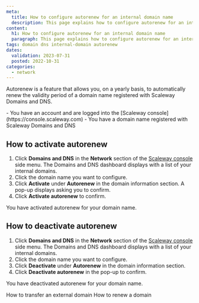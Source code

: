 ```yaml
---
meta:
  title: How to configure autorenew for an internal domain name
  description: This page explains how to configure autorenew for an internal domain name with Scaleway Domains and DNS.
content:
  h1: How to configure autorenew for an internal domain name
  paragraph: This page explains how to configure autorenew for an internal domain name with Scaleway Domains and DNS.
tags: domain dns internal-domain autorenew
dates:
  validation: 2023-07-31
  posted: 2022-10-31
categories:
  - network
---
```


Autorenew is a feature that allows you, on a yearly basis, to automatically renew the validity period of a domain name registered with Scaleway Domains and DNS.

<Macro id="iam-requirements" />

<Message type="requirement">
  - You have an account and are logged into the [Scaleway console](https://console.scaleway.com)
  - You have a domain name registered with Scaleway Domains and DNS
</Message>

## How to activate autorenew

1. Click **Domains and DNS** in the **Network** section of the [Scaleway console](https://console.scaleway.com) side menu. The Domains and DNS dashboard displays with a list of your internal domains.
2. Click the domain name you want to configure.
3. Click **Activate** under **Autorenew** in the domain information section. A pop-up displays asking you to confirm.
    <Lightbox src="scaleway-domain-autorenew.webp" alt="" />
4. Click **Activate autorenew** to confirm.

You have activated autorenew for your domain name.

## How to deactivate autorenew

1. Click **Domains and DNS** in the **Network** section of the [Scaleway console](https://console.scaleway.com) side menu. The Domains and DNS dashboard displays with a list of your internal domains.
2. Click the domain name you want to configure.
3. Click **Deactivate** under **Autorenew** in the domain information section.
4. Click **Deactivate autorenew** in the pop-up to confirm.

You have deactivated autorenew for your domain name.

<Navigation title="See also">
  <PreviousButton to="/network/domains-and-dns/how-to/transfer-external-domain/">How to transfer an external domain</PreviousButton>
  <NextButton to="/network/domains-and-dns/how-to/renew-domain/">How to renew a domain</NextButton>
</Navigation>